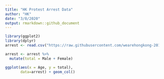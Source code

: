 ```yaml
---
title: "HK Protest Arrest Data"
author: "HK"
date: "3/8/2020"
output: rmarkdown::github_document
---
```


```r
library(ggplot2)
library(dplyr)
arrest <- read.csv("https://raw.githubusercontent.com/wearehongkong-2019/hk2019/master/arrestDec4.csv")

```

```r
arrest <- arrest %>% 
  mutate(total = Male + Female)

ggplot(aes(x = Age, y = total),
       data=arrest) + geom_col()

```
